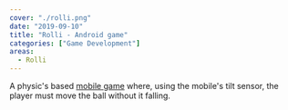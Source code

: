 ```yaml
---
cover: "./rolli.png"
date: "2019-09-10"
title: "Rolli - Android game"
categories: ["Game Development"]
areas:
  - Rolli
---
```

A physic's based [mobile game](https://play.google.com/store/apps/details?id=com.rorostudios.rolli) where, using the mobile's tilt sensor, the player must move the ball without it falling.